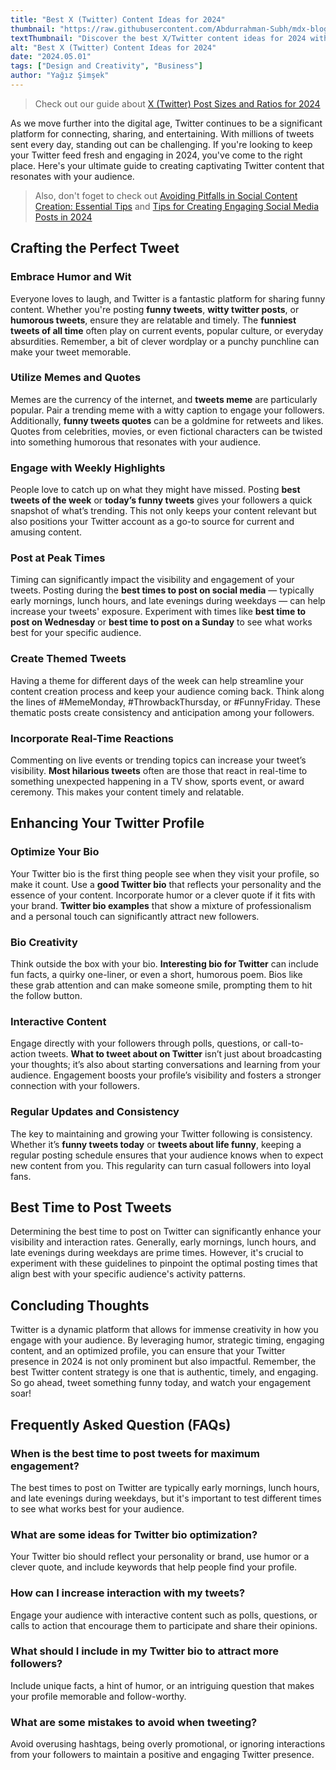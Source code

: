 ```yaml
---
title: "Best X (Twitter) Content Ideas for 2024"
thumbnail: "https://raw.githubusercontent.com/Abdurrahman-Subh/mdx-blog/main/images/twitter-bird-laptop.png"
textThumbnail: "Discover the best X/Twitter content ideas for 2024 with our comprehensive guide. Learn how to craft funny, witty, and engaging tweets that resonate with your audience, and find out the best times to post to maximize your Twitter engagement. Elevate your Twitter game with our tips on creating captivating posts and optimizing your profile."
alt: "Best X (Twitter) Content Ideas for 2024"
date: "2024.05.01"
tags: ["Design and Creativity", "Business"]
author: "Yağız Şimşek"
---
```


<CustomImage
    src="https://raw.githubusercontent.com/Abdurrahman-Subh/mdx-blog/main/images/twitter-bird-laptop.png"
    alt="Best X (Twitter) Content Ideas for 2024"
/>

> Check out our guide about [X (Twitter) Post Sizes and Ratios for 2024](https://stockimg.ai/blog/design/twitter-x-post-sizes-and-ratios)

As we move further into the digital age, Twitter continues to be a significant platform for connecting, sharing, and entertaining. With millions of tweets sent every day, standing out can be challenging. If you're looking to keep your Twitter feed fresh and engaging in 2024, you've come to the right place. Here's your ultimate guide to creating captivating Twitter content that resonates with your audience.

> Also, don't foget to check out [Avoiding Pitfalls in Social Content Creation: Essential Tips](https://stockimg.ai/blog/design-and-creativity/avoiding-pitfalls-in-social-content-creation) and [Tips for Creating Engaging Social Media Posts in 2024](https://stockimg.ai/blog/design-and-creativity/tips-for-creating-engaging-social-media-posts)

## Crafting the Perfect Tweet

<CustomImage
    src="https://media.stockimg.ai/image/dWetoDZbRYXk.png"
    alt="extreme wide angle shot, full body shot, genZ happy person, holding a single iPhone, smile on their face. person in between 20 and 30 years old, with cool hair and cool clothing"
/>

### Embrace Humor and Wit

Everyone loves to laugh, and Twitter is a fantastic platform for sharing funny content. Whether you're posting **funny tweets**, **witty twitter posts**, or **humorous tweets**, ensure they are relatable and timely. The **funniest tweets of all time** often play on current events, popular culture, or everyday absurdities. Remember, a bit of clever wordplay or a punchy punchline can make your tweet memorable.

### Utilize Memes and Quotes

Memes are the currency of the internet, and **tweets meme** are particularly popular. Pair a trending meme with a witty caption to engage your followers. Additionally, **funny tweets quotes** can be a goldmine for retweets and likes. Quotes from celebrities, movies, or even fictional characters can be twisted into something humorous that resonates with your audience.

### Engage with Weekly Highlights

People love to catch up on what they might have missed. Posting **best tweets of the week** or **today’s funny tweets** gives your followers a quick snapshot of what’s trending. This not only keeps your content relevant but also positions your Twitter account as a go-to source for current and amusing content.

### Post at Peak Times

Timing can significantly impact the visibility and engagement of your tweets. Posting during the **best times to post on social media** — typically early mornings, lunch hours, and late evenings during weekdays — can help increase your tweets' exposure. Experiment with times like **best time to post on Wednesday** or **best time to post on a Sunday** to see what works best for your specific audience.

### Create Themed Tweets

Having a theme for different days of the week can help streamline your content creation process and keep your audience coming back. Think along the lines of #MemeMonday, #ThrowbackThursday, or #FunnyFriday. These thematic posts create consistency and anticipation among your followers.

### Incorporate Real-Time Reactions

Commenting on live events or trending topics can increase your tweet’s visibility. **Most hilarious tweets** often are those that react in real-time to something unexpected happening in a TV show, sports event, or award ceremony. This makes your content timely and relatable.

## Enhancing Your Twitter Profile

<CustomImage
    src="https://media.stockimg.ai/image/hmf-jUVVtMJa.png"
    alt="A boy around 28 years old. Body image of slide profile (left side). he has short wavy brown hair. Part of his hair goes to his cheek ( we DO not see her face) and also wears red eclectic sun glasses. he makes me think of Ipatia the philosopher, stavroula gatsou the greek activist poet, and the greek actor tzeni karezi"
/>

### Optimize Your Bio

Your Twitter bio is the first thing people see when they visit your profile, so make it count. Use a **good Twitter bio** that reflects your personality and the essence of your content. Incorporate humor or a clever quote if it fits with your brand. **Twitter bio examples** that show a mixture of professionalism and a personal touch can significantly attract new followers.

### Bio Creativity

Think outside the box with your bio. **Interesting bio for Twitter** can include fun facts, a quirky one-liner, or even a short, humorous poem. Bios like these grab attention and can make someone smile, prompting them to hit the follow button.

### Interactive Content

Engage directly with your followers through polls, questions, or call-to-action tweets. **What to tweet about on Twitter** isn’t just about broadcasting your thoughts; it’s also about starting conversations and learning from your audience. Engagement boosts your profile’s visibility and fosters a stronger connection with your followers.

### Regular Updates and Consistency

The key to maintaining and growing your Twitter following is consistency. Whether it’s **funny tweets today** or **tweets about life funny**, keeping a regular posting schedule ensures that your audience knows when to expect new content from you. This regularity can turn casual followers into loyal fans.

## Best Time to Post Tweets

<CustomImage
    src="https://media.stockimg.ai/image/9xJd-2DawCer.png"
    alt="boss babe on a laptop drinking tea"
/>

Determining the best time to post on Twitter can significantly enhance your visibility and interaction rates. Generally, early mornings, lunch hours, and late evenings during weekdays are prime times. However, it's crucial to experiment with these guidelines to pinpoint the optimal posting times that align best with your specific audience's activity patterns.

## Concluding Thoughts

Twitter is a dynamic platform that allows for immense creativity in how you engage with your audience. By leveraging humor, strategic timing, engaging content, and an optimized profile, you can ensure that your Twitter presence in 2024 is not only prominent but also impactful. Remember, the best Twitter content strategy is one that is authentic, timely, and engaging. So go ahead, tweet something funny today, and watch your engagement soar!

## Frequently Asked Question (FAQs)

### When is the best time to post tweets for maximum engagement?

The best times to post on Twitter are typically early mornings, lunch hours, and late evenings during weekdays, but it's important to test different times to see what works best for your audience.

### What are some ideas for Twitter bio optimization?

Your Twitter bio should reflect your personality or brand, use humor or a clever quote, and include keywords that help people find your profile.

### How can I increase interaction with my tweets?

Engage your audience with interactive content such as polls, questions, or calls to action that encourage them to participate and share their opinions.

### What should I include in my Twitter bio to attract more followers?

Include unique facts, a hint of humor, or an intriguing question that makes your profile memorable and follow-worthy.

### What are some mistakes to avoid when tweeting?

Avoid overusing hashtags, being overly promotional, or ignoring interactions from your followers to maintain a positive and engaging Twitter presence.